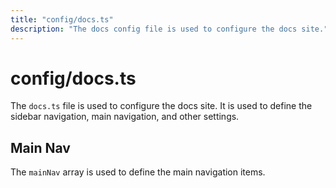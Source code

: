 ```yaml
---
title: "config/docs.ts"
description: "The docs config file is used to configure the docs site."
---
```


# config/docs.ts

The `docs.ts` file is used to configure the docs site. It is used to define the sidebar navigation, main navigation, and other settings.

## Main Nav

The `mainNav` array is used to define the main navigation items.
